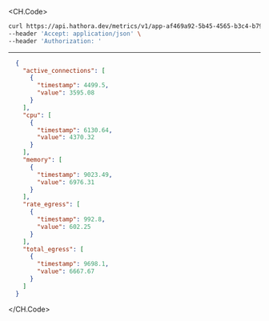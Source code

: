 
<CH.Code>
```bash Example Request
curl https://api.hathora.dev/metrics/v1/app-af469a92-5b45-4565-b3c4-b79878de67d2/process/cbfcddd2-0006-43ae-996c-995fff7bed2e?end=9437.49&metrics=null&metrics=null&start=9025.99&step=681820 \
--header 'Accept: application/json' \
--header 'Authorization: '
```
---

```json Example Response
  {
    "active_connections": [
      {
        "timestamp": 4499.5,
        "value": 3595.08
      }
    ],
    "cpu": [
      {
        "timestamp": 6130.64,
        "value": 4370.32
      }
    ],
    "memory": [
      {
        "timestamp": 9023.49,
        "value": 6976.31
      }
    ],
    "rate_egress": [
      {
        "timestamp": 992.8,
        "value": 602.25
      }
    ],
    "total_egress": [
      {
        "timestamp": 9698.1,
        "value": 6667.67
      }
    ]
  }
```
</CH.Code>
